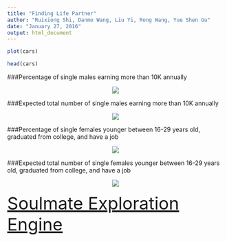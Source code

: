 ```yaml
---
title: "Finding Life Partner"
author: "Ruixiong Shi, Danmo Wang, Liu Yi, Rong Wang, Yue Shen Gu"
date: "January 27, 2016"
output: html_document
---
```


```r
plot(cars)
```


```r
head(cars)
```

###Percentage of single males earning more than 10K annually 
<p align="center"><img src="doc/image/sugarDaddyPerc.png" ></p>

###Expected total number of single males earning more than 10K annually
<p align="center"><img src="doc/image/sugarDaddyNum.png" ></p>

###Percentage of single females younger between 16-29 years old, graduated from college, and have a job
<p align="center"><img src="doc/image/perfectGirlPerc.png" ></p>

###Expected total number of single females younger between 16-29 years old, graduated from college, and have a job
<p align="center"><img src="doc/image/perfectGirlNum.png" ></p>


<a href="https://yueshengu.shinyapps.io/findingLifePartner/" target="_blank" style="font-size:40px" >Soulmate Exploration Engine</a>

```r
 

```
